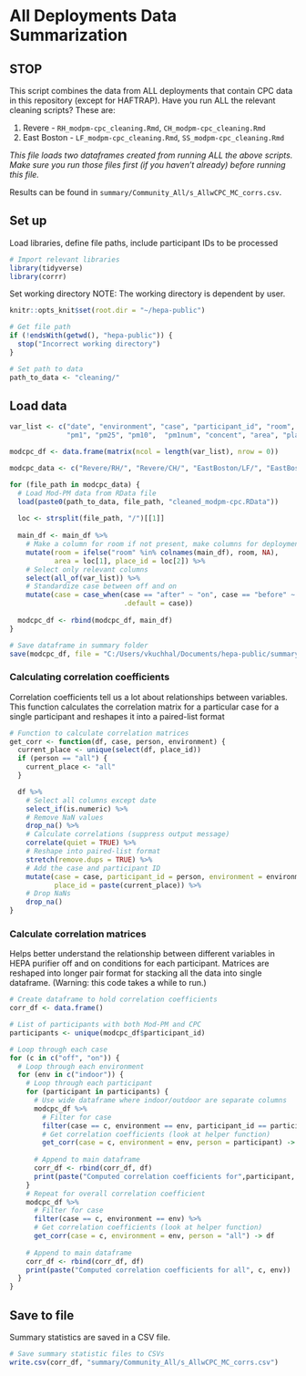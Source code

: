 # All Deployments Data Summarization

## STOP

This script combines the data from ALL deployments that contain CPC data in this repository (except for HAFTRAP). Have you run ALL the relevant cleaning scripts? These are:

1. Revere - `RH_modpm-cpc_cleaning.Rmd`, `CH_modpm-cpc_cleaning.Rmd`
2. East Boston - `LF_modpm-cpc_cleaning.Rmd`, `SS_modpm-cpc_cleaning.Rmd`

*This file loads two dataframes created from running ALL the above scripts. Make sure you run those files first (if you haven't already) before running this file.*

Results can be found in `summary/Community_All/s_AllwCPC_MC_corrs.csv`.

## Set up
Load libraries, define file paths, include participant IDs to be processed
```r
# Import relevant libraries
library(tidyverse)
library(corrr)
```

Set working directory
NOTE: The working directory is dependent by user. 
```r
knitr::opts_knit$set(root.dir = "~/hepa-public")
```

```r
# Get file path
if (!endsWith(getwd(), "hepa-public")) {
  stop("Incorrect working directory")
}
```

```r
# Set path to data
path_to_data <- "cleaning/"
```

## Load data
```r
var_list <- c("date", "environment", "case", "participant_id", "room",  
              "pm1", "pm25", "pm10",  "pm1num", "concent", "area", "place_id")

modcpc_df <- data.frame(matrix(ncol = length(var_list), nrow = 0))

modcpc_data <- c("Revere/RH/", "Revere/CH/", "EastBoston/LF/", "EastBoston/SS/")

for (file_path in modcpc_data) {
  # Load Mod-PM data from RData file
  load(paste0(path_to_data, file_path, "cleaned_modpm-cpc.RData"))
  
  loc <- strsplit(file_path, "/")[[1]]
  
  main_df <- main_df %>%
    # Make a column for room if not present, make columns for deployments
    mutate(room = ifelse("room" %in% colnames(main_df), room, NA),
           area = loc[1], place_id = loc[2]) %>%
    # Select only relevant columns
    select(all_of(var_list)) %>%
    # Standardize case between off and on
    mutate(case = case_when(case == "after" ~ "on", case == "before" ~ "off",
                            .default = case))
  
  modcpc_df <- rbind(modcpc_df, main_df)
}
```


```r
# Save dataframe in summary folder
save(modcpc_df, file = "C:/Users/vkuchhal/Documents/hepa-public/summary/Community_All/mod_cpc.RData")
```

### Calculating correlation coefficients
Correlation coefficients tell us a lot about relationships between variables. This function calculates the correlation matrix for a particular case for a single participant and reshapes it into a paired-list format
```r
# Function to calculate correlation matrices
get_corr <- function(df, case, person, environment) {
  current_place <- unique(select(df, place_id))
  if (person == "all") {
    current_place <- "all"
  }

  df %>%
    # Select all columns except date
    select_if(is.numeric) %>%
    # Remove NaN values
    drop_na() %>%
    # Calculate correlations (suppress output message)
    correlate(quiet = TRUE) %>%
    # Reshape into paired-list format
    stretch(remove.dups = TRUE) %>%
    # Add the case and participant ID
    mutate(case = case, participant_id = person, environment = environment, 
           place_id = paste(current_place)) %>%
    # Drop NaNs
    drop_na()
}
```

### Calculate correlation matrices
Helps better understand the relationship between different variables in HEPA purifier off and on conditions for each participant. Matrices are reshaped into longer pair format for stacking all the data into single dataframe. (Warning: this code takes a while to run.)
```r
# Create dataframe to hold correlation coefficients
corr_df <- data.frame()

# List of participants with both Mod-PM and CPC
participants <- unique(modcpc_df$participant_id)

# Loop through each case
for (c in c("off", "on")) {
  # Loop through each environment
  for (env in c("indoor")) {
    # Loop through each participant
    for (participant in participants) {
      # Use wide dataframe where indoor/outdoor are separate columns
      modcpc_df %>%
        # Filter for case
        filter(case == c, environment == env, participant_id == participant) %>%
        # Get correlation coefficients (look at helper function)
        get_corr(case = c, environment = env, person = participant) -> df
      
      # Append to main dataframe
      corr_df <- rbind(corr_df, df)
      print(paste("Computed correlation coefficients for",participant, c, env))
    }
    # Repeat for overall correlation coefficient
    modcpc_df %>%
      # Filter for case
      filter(case == c, environment == env) %>%
      # Get correlation coefficients (look at helper function)
      get_corr(case = c, environment = env, person = "all") -> df
    
    # Append to main dataframe
    corr_df <- rbind(corr_df, df)
    print(paste("Computed correlation coefficients for all", c, env))
  }
}
```

## Save to file
Summary statistics are saved in a CSV file.
```r
# Save summary statistic files to CSVs
write.csv(corr_df, "summary/Community_All/s_AllwCPC_MC_corrs.csv")
```
